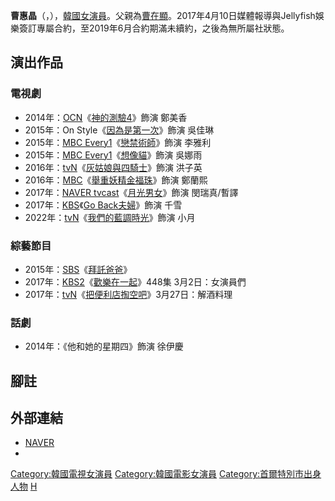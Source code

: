 {{藝人
| 姓名 = 曹惠晶
| 類型 = 女演員
| 圖片尺寸 = 
| 圖片簡介 = 
| 本名 = 
| 外文名 = 조혜정
| 外文 = ko
| 羅馬拼音 = Cho Hye Jung
| 英文名 = 
| 暱稱 = 
| 其他藝名 = 
| 國籍 = {{KOR}}
| 出生日期 = {{birth_date_and_age|1992|12|22}}
| 出生地點 = {{KOR}}[[首爾特別市|首爾特別市]]
| 語言 = [[韓語|韓語]]
| 職業 = [[演員|演員]]
| 父母 = 父親：[[曹在顯|曹在顯]]
| 親屬 = 哥哥：{{link-ko|曹秀訓|조수훈}}
| 教育程度 = [[美國戲劇藝術學院|美國戲劇藝術學院]]
| 宗教信仰 = [[佛教|佛教]]
| 出道作品 = 《[[神的測驗#第四季|神的測驗4]]》
| 出道日期 = 2014年
| 代表作品 = 《[[舉重妖精金福珠|舉重妖精金福珠]]》
| 活躍年代 = 
| 唱片公司 = 
| 經紀公司 = 
| 相關團體 = 
| 網站 = 
}}

'''曹惠晶'''（{{lang-ko|'''조혜정'''}}，{{bd|1992年|12月22日}}），[[韓國|韓國]][[女演員|女演員]]。父親為[[曹在顯|曹在顯]]。2017年4月10日媒體報導與Jellyfish娛樂簽訂專屬合約，至2019年6月合約期滿未續約，之後為無所屬社狀態。

== 演出作品 ==
=== 電視劇 ===
*2014年：[[OCN|OCN]]《[[神的測驗|神的測驗4]]》飾演 鄭美香
*2015年：On Style《[[因為是第一次|因為是第一次]]》飾演 吳佳琳
*2015年：[[MBC_TV|MBC Every1]]《[[戀禁術師|戀禁術師]]》飾演 李雅利
*2015年：[[MBC_TV|MBC Every1]]《[[想像貓|想像貓]]》飾演 吳娜雨
*2016年：[[tvN|tvN]]《[[灰姑娘與四騎士|灰姑娘與四騎士]]》飾演 洪子英	
*2016年：[[文化廣播_(韓國)|MBC]]《[[舉重妖精金福珠|舉重妖精金福珠]]》飾演 鄭蘭熙
*2017年：[[NAVER|NAVER tvcast]]《[[月光男女|月光男女]]》飾演 閔瑞真/暫譯
*2017年：[[韓國廣播公司|KBS]]《[[Go_Back夫婦|Go Back夫婦]]》飾演 千雪
*2022年：[[TVN|tvN]]《[[我們的藍調時光|我們的藍調時光]]》飾演 小月

=== 綜藝節目 ===
*2015年：[[SBS_(韓國)|SBS]]《[[拜託爸爸|拜託爸爸]]》
*2017年：[[KBS第2频道|KBS2]]《[[歡樂在一起|歡樂在一起]]》448集 3月2日：女演員們
*2017年：[[TVN|tvN]]《[[把便利店掏空吧|把便利店掏空吧]]》3月27日：解酒料理
=== 話劇 ===
*2014年：《他和她的星期四》飾演 徐伊慶

== 腳註 ==
{{reflist}}

== 外部連結 ==
*[http://people.search.naver.com/search.naver?where=nexearch&query=%EC%A1%B0%ED%98%9C%EC%A0%95&sm=tab_etc&ie=utf8&key=PeopleService&os=176650 NAVER] {{Wayback|url=http://people.search.naver.com/search.naver?where=nexearch&query=%EC%A1%B0%ED%98%9C%EC%A0%95&sm=tab_etc&ie=utf8&key=PeopleService&os=176650 |date=20150226102917 }}{{ko}}
*{{Instagram|haejung_c}}{{ko}}

{{DEFAULTSORT:Cho Hae-Jung}}
[[Category:韓國電視女演員|Category:韓國電視女演員]]
[[Category:韓國電影女演員|Category:韓國電影女演員]]
[[Category:首爾特別市出身人物|Category:首爾特別市出身人物]]
[[Category:曹姓|H]]